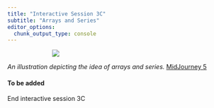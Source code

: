 ```yaml
---
title: "Interactive Session 3C"
subtitle: "Arrays and Series"
editor_options: 
  chunk_output_type: console
---
```



::: {style="width: 60%; margin: auto;"}
![](images/arrays.jpeg)
:::

:::{.gray-text .center-text}
*An illustration depicting the idea of arrays and series.* [MidJourney 5](https://www.midjourney.com/jobs/27160a19-de98-4970-8d19-b7eb7ae9fb56?index=0)
:::

#### To be added

::: {.center-text .body-text-xl .teal-text}
End interactive session 3C
:::
